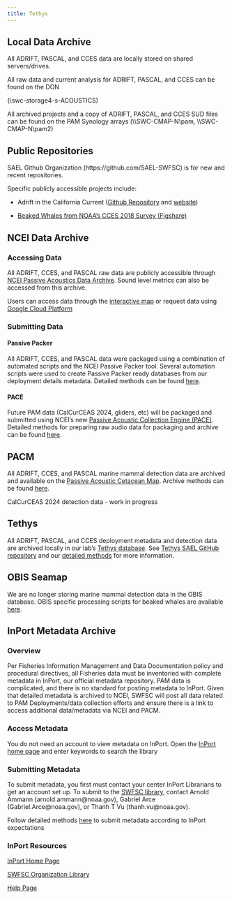 ```yaml
---
title: Tethys
---
```


## Local Data Archive

All ADRIFT, PASCAL, and CCES data are locally stored on shared servers/drives.

All raw data and current analysis for ADRIFT, PASCAL, and CCES can be found on the DON

(\\swc-storage4-s\MMTD-ACOUSTICS)

All archived projects and a copy of ADRIFT, PASCAL, and CCES SUD files can be found on the PAM Synology arrays (\\\\SWC-CMAP-N\\pam, \\\\SWC-CMAP-N\\pam2)

## Public Repositories

SAEL Github Organization (https://github.com/SAEL-SWFSC) is for new and recent repositories.

Specific publicly accessible projects include:

-   Adrift in the California Current ([Github Repository](https://github.com/SAEL-SWFSC/Adrift) and [website](https://sael-swfsc.github.io/Adrift/))

-   [Beaked Whales from NOAA's CCES 2018 Survey (Figshare)](https://figshare.com/projects/Beaked_Whale_Acoustic_Events_from_Drifting_Acoustic_Recordings_during_NOAA_s_CCES_2018_Survey/94511)

## NCEI Data Archive

### Accessing Data

All ADRIFT, CCES, and PASCAL raw data are publicly accessible through [NCEI Passive Acoustics Data Archive](https://www.ncei.noaa.gov/products/passive-acoustic-data). Sound level metrics can also be accessed from this archive.

Users can access data through the [interactive map](https://www.ncei.noaa.gov/maps/passive-acoustic-data/) or request data using [Google Cloud Platform](https://console.cloud.google.com/marketplace/details/noaa-public/passive_acoustic_monitoring?pli=1&project=ggn-nmfs-pamdata-prod-1)

### Submitting Data

#### Passive Packer

All ADRIFT, CCES, and PASCAL data were packaged using a combination of automated scripts and the NCEI Passive Packer tool. Several automation scripts were used to create Passive Packer ready databases from our deployment details metadata. Detailed methods can be found [here](https://sael-swfsc.github.io/adrift-analysis-methods/content/DataArchive/NCEI.html).

#### PACE

Future PAM data (CalCurCEAS 2024, gliders, etc) will be packaged and submitted using NCEI's new [Passive Acoustic Collection Engine (PACE)](https://github.com/CI-CMG/pace). Detailed methods for preparing raw audio data for packaging and archive can be found [here](https://github.com/Kourtney-Burger/NCEI-PACE-Data-Archive).

## PACM

All ADRIFT, CCES, and PASCAL marine mammal detection data are archived and available on the [Passive Acoustic Cetacean Map](https://apps-nefsc.fisheries.noaa.gov/pacm/#/). Archive methods can be found [here](https://github.com/Kourtney-Burger/ADRIFT-PACM).

CalCurCEAS 2024 detection data - work in progress

## Tethys

All ADRIFT, PASCAL, and CCES deployment metadata and detection data are archived locally in our lab's [Tethys database](https://tethys.sdsu.edu/). See [Tethys SAEL GitHub repository](https://github.com/asimonis/TethysSAEL) and our [detailed methods](https://sael-swfsc.github.io/adrift-analysis-methods/content/DataArchive/TethysDeployments.html) for more information.

## OBIS Seamap

We are no longer storing marine mammal detection data in the OBIS database. OBIS specific processing scripts for beaked whales are available [here](https://github.com/TaikiSan21/PAMpal/blob/735dfec50b3c6feaa8772765d752e8260363a2c5/devel/OBIS_Functions.R).

## InPort Metadata Archive

### Overview

Per Fisheries Information Management and Data Documentation policy and procedural directives, all Fisheries data must be inventoried with complete metadata in InPort, our official metadata repository. PAM data is complicated, and there is no standard for posting metadata to InPort. Given that detailed metadata is archived to NCEI, SWFSC will post all data related to PAM Deployments/data collection efforts and ensure there is a link to access additional data/metadata via NCEI and PACM.

### Access Metadata

You do not need an account to view metadata on InPort. Open the [InPort home page](https://www.fisheries.noaa.gov/inport/) and enter keywords to search the library

### Submitting Metadata

To submit metadata, you first must contact your center InPort Librarians to get an account set up. To submit to the [SWFSC library](https://www.fisheries.noaa.gov/inport/organization/SWFSC), contact Arnold Ammann (arnold.ammann\@noaa.gov), Gabriel Arce (Gabriel.Arce\@noaa.gov), or Thanh T Vu (thanh.vu\@noaa.gov).

Follow detailed methods [here](https://sael-swfsc.github.io/SAEL-lab-manual/content/Slides/InPortDataArchiveMethods.html#/title-slide) to submit metadata according to InPort expectations

### InPort Resources

[InPort Home Page](https://www.fisheries.noaa.gov/inport/)

[SWFSC Organization Library](https://www.fisheries.noaa.gov/inport/hierarchy/1370)

[Help Page](https://www.fisheries.noaa.gov/inport/help)
